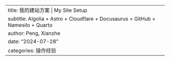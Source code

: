 ---
title: 我的建站方案 | My Site Setup
subtitle: Algolia + Astro + Cloudflare + Docusaurus + GitHub + Namesilo + Quarto
author: Peng, Xianzhe
date: "2024-07-28"
categories: 操作经验
---